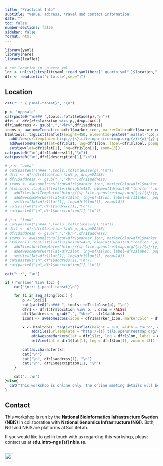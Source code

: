 ```yaml
---
title: "Practical Info"
subtitle: "Venue, address, travel and contact information"
date: ""
toc: false
number-sections: false
sidebar: false
format: html
---
```


```r
library(yaml)
library(here)
library(leaflet)

# set location in _quarto.yml
loc <- unlist(strsplit(yaml::read_yaml(here("_quarto.yml"))$location,";|,"))
dfr <- read.delim("info.csv",sep=";")
```

## Location

```r
cat("::: {.panel-tabset}", "\n")

p <- "uppsala"
cat(paste0("\n### ",tools::toTitleCase(p),"\n"))
dfr1 <- dfr[dfr$location %in% p,,drop=FALSE]
dfr1$address <- gsub(",","<br>",dfr1$address)
icons <- awesomeIcons(icon=dfr1$marker_icon, markerColor=dfr1$marker_colour, iconColor="#FFFFFF", library="fa")
htmltools::tagList(leaflet(height=450, elementId=paste0("leaflet-",p),width="auto") %>%
  addTiles(urlTemplate='http://{s}.tile.openstreetmap.org/{z}/{x}/{y}.png') %>%
  addAwesomeMarkers(lat=dfr1$lat, lng=dfr1$lon, label=dfr1$label, popup=dfr1$address, icon=icons) %>%
  setView(lat=dfr1$lat[1], lng=dfr1$lon[1], zoom=13))
cat(paste0("\n",dfr1$address[1],"\n"))
cat(paste0("\n",dfr1$description[1],"\n"))

# p <- "umea"
# cat(paste0("\n### ",tools::toTitleCase(p),"\n"))
# dfr1 <- dfr[dfr$location %in% p,,drop=FALSE]
# dfr1$address <- gsub(",","<br>",dfr1$address)
# icons <- awesomeIcons(icon=dfr1$marker_icon, markerColor=dfr1$marker_colour, iconColor="#FFFFFF", library="fa")
# htmltools::tagList(leaflet(height=450, elementId=paste0("leaflet-",p),width="auto") %>%
#   addTiles(urlTemplate='http://{s}.tile.openstreetmap.org/{z}/{x}/{y}.png') %>%
#   addAwesomeMarkers(lat=dfr1$lat, lng=dfr1$lon, label=dfr1$label, popup=dfr1$address, icon=icons) %>%
#   setView(lat=dfr1$lat[1], lng=dfr1$lon[1], zoom=14))
# cat(paste0("\n",dfr1$address[1],"\n"))
# cat(paste0("\n",dfr1$description[1],"\n"))

# p <- "lund"
# cat(paste0("\n### ",tools::toTitleCase(p),"\n"))
# dfr1 <- dfr[dfr$location %in% p,,drop=FALSE]
# dfr1$address <- gsub(",","<br>",dfr1$address)
# icons <- awesomeIcons(icon=dfr1$marker_icon, markerColor=dfr1$marker_colour, iconColor="#FFFFFF", library="fa")
# htmltools::tagList(leaflet(height=450, elementId=paste0("leaflet-",p),width="auto") %>%
#   addTiles(urlTemplate='http://{s}.tile.openstreetmap.org/{z}/{x}/{y}.png') %>%
#   addAwesomeMarkers(lat=dfr1$lat, lng=dfr1$lon, label=dfr1$label, popup=dfr1$address, icon=icons) %>%
#   setView(lat=dfr1$lat[1], lng=dfr1$lon[1], zoom=14))
# cat(paste0("\n",dfr1$address[1],"\n"))
# cat(paste0("\n",dfr1$description[1],"\n"))

cat(":::", "\n")
```

```r
if (!"online" %in% loc) {
    cat("\n::: {.panel-tabset}\n")

    for (i in seq_along(loc)) {
        p <- loc[i]
        cat(paste0("\n### ", tools::toTitleCase(p), "\n"))
        dfr1 <- dfr[dfr$location %in% p, , drop = FALSE]
        dfr1$address <- gsub(",", "<br>", dfr1$address)
        icons <- awesomeIcons(icon = dfr1$marker_icon, markerColor = dfr1$marker_colour, iconColor = "#FFFFFF", library = "fa")

        x <- htmltools::tagList(leaflet(height = 450, width = "auto", elementId=paste0("leaflet-",p)) %>%
            addTiles(urlTemplate = "http://{s}.tile.openstreetmap.org/{z}/{x}/{y}.png") %>%
            addAwesomeMarkers(lat = dfr1$lat, lng = dfr1$lon, label = dfr1$label, popup = dfr1$address, icon = icons) %>%
            setView(lat = dfr1$lat[1], lng = dfr1$lon[1], zoom = 13))
        
        cat(as.character(x))
        cat("\n")
        cat("\n", dfr1$address[1], "\n")
        cat("\n", dfr1$description[1], "\n")
    }

    cat(":::\n")
}else{
  cat("This workshop is online only. The online meeting details will be be sent to participants by email.\n")
}
```

## Contact

This workshop is run by the **National Bioinformatics Infrastructure Sweden (NBIS)** in collaboration with **National Genomics Infrastructure (NGI)**. Both, NGI and NBIS are platforms at SciLifeLab.

If you would like to get in touch with us regarding this workshop, please contact us at **edu.intro-ngs [at] nbis.se**.

***

![](assets/logos/nbis-scilifelab-ngi.svg){height="26px"}
